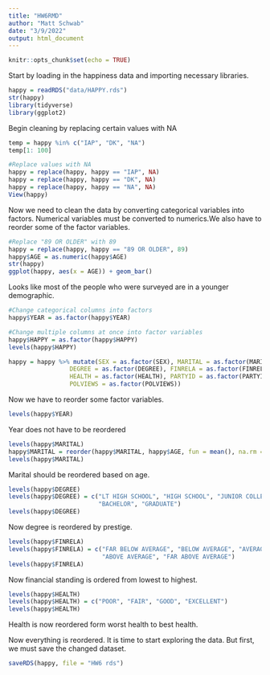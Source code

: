 ```yaml
---
title: "HW6RMD"
author: "Matt Schwab"
date: "3/9/2022"
output: html_document
---
```


```r
knitr::opts_chunk$set(echo = TRUE)
```

Start by loading in the happiness data and importing necessary libraries.
```r
happy = readRDS("data/HAPPY.rds")
str(happy)
library(tidyverse)
library(ggplot2)
```

Begin cleaning by replacing certain values with NA
```r
temp = happy %in% c("IAP", "DK", "NA")
temp[1: 100]

#Replace values with NA
happy = replace(happy, happy == "IAP", NA)
happy = replace(happy, happy == "DK", NA)
happy = replace(happy, happy == "NA", NA)
View(happy)
```

Now we need to clean the data by converting categorical variables into factors.
Numerical variables must be converted to numerics.We also have to reorder some of the factor variables.

```r
#Replace "89 OR OLDER" with 89
happy = replace(happy, happy == "89 OR OLDER", 89)
happy$AGE = as.numeric(happy$AGE)
str(happy)
ggplot(happy, aes(x = AGE)) + geom_bar()
```

Looks like most of the people who were surveyed are in a younger demographic.

```r
#Change categorical columns into factors
happy$YEAR = as.factor(happy$YEAR)
```

```r
#Change multiple columns at once into factor variables
happy$HAPPY = as.factor(happy$HAPPY)
levels(happy$HAPPY)

happy = happy %>% mutate(SEX = as.factor(SEX), MARITAL = as.factor(MARITAL), 
                 DEGREE = as.factor(DEGREE), FINRELA = as.factor(FINRELA), 
                 HEALTH = as.factor(HEALTH), PARTYID = as.factor(PARTYID),
                 POLVIEWS = as.factor(POLVIEWS))
```

Now we have to reorder some factor variables.

```r
levels(happy$YEAR)
```
Year does not have to be reordered

```r
levels(happy$MARITAL)
happy$MARITAL = reorder(happy$MARITAL, happy$AGE, fun = mean(), na.rm = TRUE)
levels(happy$MARITAL)
```
Marital should be reordered based on age.

```r
levels(happy$DEGREE)
levels(happy$DEGREE) = c("LT HIGH SCHOOL", "HIGH SCHOOL", "JUNIOR COLLEGE",
                         "BACHELOR", "GRADUATE")
levels(happy$DEGREE)
```
Now degree is reordered by prestige.

```r
levels(happy$FINRELA)
levels(happy$FINRELA) = c("FAR BELOW AVERAGE", "BELOW AVERAGE", "AVERAGE",
                          "ABOVE AVERAGE", "FAR ABOVE AVERAGE")
levels(happy$FINRELA)
```
Now financial standing is ordered from lowest to highest.

```r
levels(happy$HEALTH)
levels(happy$HEALTH) = c("POOR", "FAIR", "GOOD", "EXCELLENT")
levels(happy$HEALTH)
```
Health is now reordered form worst health to best health.

Now everything is reordered. It is time to start exploring the data. But first,
we must save the changed dataset.

```r
saveRDS(happy, file = "HW6 rds")
```

